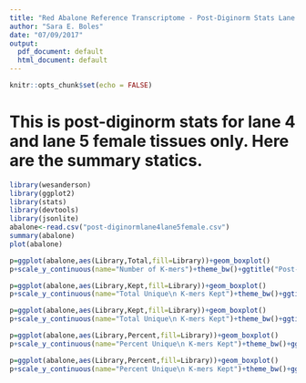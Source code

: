 ```yaml
---
title: "Red Abalone Reference Transcriptome - Post-Diginorm Stats Lane 4 & Lane 5"
author: "Sara E. Boles"
date: "07/09/2017"
output:
  pdf_document: default
  html_document: default
---
```


```r
knitr::opts_chunk$set(echo = FALSE)
```

# This is post-diginorm stats for lane 4 and lane 5 female tissues only. Here are the summary statics.
```r
library(wesanderson)
library(ggplot2)
library(stats)
library(devtools)
library(jsonlite)
abalone<-read.csv("post-diginormlane4lane5female.csv")
summary(abalone)
plot(abalone)
```
   
```r
p=ggplot(abalone,aes(Library,Total,fill=Library))+geom_boxplot()
p+scale_y_continuous(name="Number of K-mers")+theme_bw()+ggtitle("Post-Diginorm Stats\n Lane 4 & Lane 5 Female Tissues\n Combined Total K-mer Count")+theme(strip.text.x=element_text(size=20))+theme(plot.title=element_text(size = 20,face="bold",hjust = 0.5))+theme(axis.text=element_text(size=12,angle=90),axis.title=element_text(size=14,face="bold"))
```

```r
p=ggplot(abalone,aes(Library,Kept,fill=Library))+geom_boxplot()
p+scale_y_continuous(name="Total Unique\n K-mers Kept")+theme_bw()+ggtitle("Post-Diginorm Stats\n Lane 4 & Lane 5 Female Tissues Combined:\n Unique K-mers Kept")+theme(strip.text.x=element_text(size=20))+theme(plot.title=element_text(size = 20,face="bold",hjust = 0.5))+theme(axis.text=element_text(size=12,angle=90),axis.title=element_text(size=14,face="bold"))
```
 
```r
p=ggplot(abalone,aes(Library,Kept,fill=Library))+geom_boxplot()
p+scale_y_continuous(name="Total Unique\n K-mers Kept")+theme_bw()+ggtitle("Post-Diginorm Stats\n Lane 4 & Lane 5 Female Tissues Separately")+theme(strip.text.x=element_text(size=11))+theme(plot.title=element_text(size = 11,face="bold",hjust = 0.5))+theme(axis.text=element_text(size=12,angle=90),axis.title=element_text(size=14,face="bold"))+facet_grid(.~Lane)
```

```r
p=ggplot(abalone,aes(Library,Percent,fill=Library))+geom_boxplot()
p+scale_y_continuous(name="Percent Unique\n K-mers Kept")+theme_bw()+ggtitle("Post-Diginorm Stats\n Lane 4 & Lane 5 Female Tissues Combined")+theme(strip.text.x=element_text(size=20))+theme(plot.title=element_text(size = 20,face="bold",hjust = 0.5))+theme(axis.text=element_text(size=12,angle=90),axis.title=element_text(size=14,face="bold"))
```

```r
p=ggplot(abalone,aes(Library,Percent,fill=Library))+geom_boxplot()
p+scale_y_continuous(name="Percent Unique\n K-mers Kept")+theme_bw()+ggtitle("Post-Diginorm Stats\n Lane 4 & Lane 5 Female Tissues")+theme(strip.text.x=element_text(size=11))+theme(plot.title=element_text(size = 11,face="bold",hjust = 0.5))+theme(axis.text=element_text(size=12,angle=90),axis.title=element_text(size=14,face="bold"))+facet_grid(.~Lane)
```


